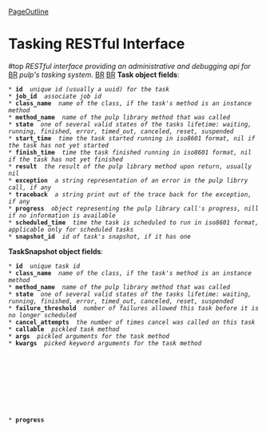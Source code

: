 [[PageOutline]]
= Tasking RESTful Interface = #top
''RESTful interface providing an administrative and debugging api for'' [[BR]]
''             pulp's tasking system.'' [[BR]]
[[BR]]
'''Task object fields''': 
 * '''id''' <str> ''unique id (usually a uuid) for the task''
 * '''job_id''' <str> ''associate job id''
 * '''class_name''' <str> ''name of the class, if the task's method is an instance method''
 * '''method_name''' <str> ''name of the pulp library method that was called''
 * '''state''' <str> ''one of several valid states of the tasks lifetime: waiting, running, finished, error, timed_out, canceled, reset, suspended''
 * '''start_time''' <str or nil> ''time the task started running in iso8601 format, nil if the task has not yet started''
 * '''finish_time''' <or nil> ''time the task finished running in iso8601 format, nil if the task has not yet finished''
 * '''result''' <object or nil> ''the result of the pulp library method upon return, usually nil''
 * '''exception''' <str or nil> ''a string representation of an error in the pulp librry call, if any''
 * '''traceback''' <str or nil> ''a string print out of the trace back for the exception, if any''
 * '''progress''' <object or nil> ''object representing the pulp library call's progress, nill if no information is available''
 * '''scheduled_time''' <str or nil> ''time the task is scheduled to run in iso8601 format, applicable only for scheduled tasks''
 * '''snapshot_id''' <str> ''id of task's snapshot, if it has one''
'''TaskSnapshot object fields''': 
 * '''id''' <str> ''unique task id''
 * '''class_name''' <str> ''name of the class, if the task's method is an instance method''
 * '''method_name''' <str> ''name of the pulp library method that was called''
 * '''state''' <str> ''one of several valid states of the tasks lifetime: waiting, running, finished, error, timed_out, canceled, reset, suspended''
 * '''failure_threshold''' <int> ''number of failures allowed this task before it is no longer scheduled''
 * '''cancel_attempts''' <int> ''the number of times cancel was called on this task''
 * '''callable''' <str> ''pickled task method''
 * '''args''' <str> ''pickled arguments for the task method''
 * '''kwargs''' <str> ''picked keyword arguments for the task method''
 * '''progress''' <object or nil> ''object representing the pulp library call's progress, nill if no information is available''
 * '''timeout''' <str> ''pickled timedelta representing the time limit for the task's run''
 * '''schedule_threshold''' <str> ''pickled timedelta representing a max difference between the scheduled_time and start_time before an error is logged''
 * '''_progress_callback''' <str> ''pickled method allowing progress information to be recorded by the task''
 * '''start_time''' <str> ''pickled datetime showing the start time of the task''
 * '''finish_time''' <str> ''pickled datetime showing the finish time of the task''
 * '''result''' <str> ''pickled result of the task call''
 * '''exception''' <str> ''pickled error, if one occurred''
 * '''traceback''' <str> ''pickled traceback, if one occured''

----

== Cancel A Task ==
''Cancel a waiting or running task.'' [[BR]]
[[BR]]
'''method''': POST [[BR]]
[[BR]]
'''path''': /tasks/<id>/cancel/ [[BR]]
[[BR]]
'''permission''': UPDATE [[BR]]
[[BR]]
'''success response''': 202 Accepted [[BR]]
[[BR]]
'''failure response''': 404 Not Found [[BR]]
[[BR]]
'''return''': Task object [[BR]]
[[BR]]

----

== Delete A Task Snapshot ==
''Delete the snapshot for a given task'' [[BR]]
[[BR]]
'''method''': DELETE [[BR]]
[[BR]]
'''path''': /tasks/<id>/snapshot/ [[BR]]
[[BR]]
'''permission''': Super User Only [[BR]]
[[BR]]
'''success response''': 200 OK [[BR]]
[[BR]]
'''failure response''': 404 Not Found if no snapshot exists for the given task [[BR]]
[[BR]]
'''return''': !TaskSnapshot object [[BR]]
[[BR]]

== Get A Task Snapshot ==
''Get a !TaskSnapshot object for the give task'' [[BR]]
[[BR]]
'''method''': GET [[BR]]
[[BR]]
'''path''': /tasks/<id>/snapshot/ [[BR]]
[[BR]]
'''permission''': Super User Only [[BR]]
[[BR]]
'''success response''': 200 OK [[BR]]
[[BR]]
'''failure response''': 404 Not Found if no snapshot exists for the given task [[BR]]
[[BR]]
'''return''': !TaskSnapshot object [[BR]]
[[BR]]

----

== Get All Task Snapshots ==
''Get a list of all task snapshots currently in the system'' [[BR]]
[[BR]]
'''method''': GET [[BR]]
[[BR]]
'''path''': /tasks/snapshots/ [[BR]]
[[BR]]
'''permission''': Super User Only [[BR]]
[[BR]]
'''success response''': 200 OK [[BR]]
[[BR]]
'''failure response''': None [[BR]]
[[BR]]
'''return''': a list of !TaskSnapshot objects [[BR]]
[[BR]]

----

== Remove A Task ==
''Remove a task from the tasking sub-system. This does not interrupt the task if it is running'' [[BR]]
[[BR]]
'''method''': DELETE [[BR]]
[[BR]]
'''path''': /tasks/<id>/ [[BR]]
[[BR]]
'''permission''': Super User Only [[BR]]
[[BR]]
'''success response''': 202 Accepted [[BR]]
[[BR]]
'''failure response''': 404 Not Found if no such task [[BR]]
[[BR]]
'''return''': Task object [[BR]]
[[BR]]

== Get A Task ==
''Get a Task object for a specific task'' [[BR]]
[[BR]]
'''method''': GET [[BR]]
[[BR]]
'''path''': /tasks/<id>/ [[BR]]
[[BR]]
'''permission''': READ [[BR]]
[[BR]]
'''success response''': 200 OK [[BR]]
[[BR]]
'''failure response''': 404 Not Found if no such task [[BR]]
[[BR]]
'''return''': Task object [[BR]]
[[BR]]

----

== Get All Tasks ==
''Get a list of all tasks currently in the tasking system'' [[BR]]
[[BR]]
'''method''': GET [[BR]]
[[BR]]
'''path''': /tasks/ [[BR]]
[[BR]]
'''permission''': READ [[BR]]
[[BR]]
'''success response''': 200 OK [[BR]]
[[BR]]
'''failure response''': None [[BR]]
[[BR]]
'''return''': list of task objects [[BR]]
[[BR]]
'''filters''': 
 * '''id''' <str> ''task id''
 * '''state''' <str> ''tasking system task state: waiting, running, complete, incomplete, current, archived (current is the same as waiting, running, complete, and imcomplete, also the same as ommitting the state filter; archived looks into the the task history, will not return archived tasks without this filter)''
[[BR]]
